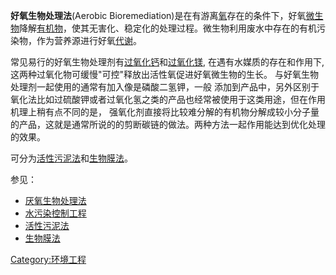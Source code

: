 {{Expand |time=2008-09-06T16:16:43+00:00 }}<!-- 本调用由 {{subst:Expand/auto}} 自动产生。 -->
'''好氧生物处理法'''(Aerobic Bioremediation)是在有游离[[氧|氧]]存在的条件下，好氧[[微生物|微生物]]降解[[有机物|有机物]]，使其无害化、稳定化的处理过程。微生物利用废水中存在的有机污染物，作为营养源进行好氧[[代谢|代谢]]。

常见易行的好氧生物处理剂有[http://www.biochemicals.cn/calcium-peroxide.html 过氧化钙]{{Wayback|url=http://www.biochemicals.cn/calcium-peroxide.html |date=20161220113113 }}和[http://www.biochemicals.cn/magnesium-peroxide.html 过氧化镁]{{Wayback|url=http://www.biochemicals.cn/magnesium-peroxide.html |date=20161220111959 }}, 在遇有水媒质的存在和作用下,这两种过氧化物可缓慢"可控"释放出活性氧促进好氧微生物的生长。 与好氧生物处理剂一起使用的通常有加入像是磷酸二氢钾，一般 添加到产品中，另外区别于氧化法比如过硫酸钾或者过氧化氢之类的产品也经常被使用于这类用途，但在作用机理上稍有点不同的是， 强氧化剂直接将比较难分解的有机物分解成较小分子量的产品，这就是通常所说的的剪断碳链的做法。两种方法一起作用能达到优化处理的效果。

可分为[[活性污泥法|活性污泥法]]和[[生物膜法|生物膜法]]。

参见：
* [[厌氧生物处理法|厌氧生物处理法]]
* [[水污染控制工程|水污染控制工程]]
* [[活性污泥法|活性污泥法]]
* [[生物膜法|生物膜法]]


{{环境工程小作品}}
{{水污染控制}}

[[Category:环境工程|Category:环境工程]]